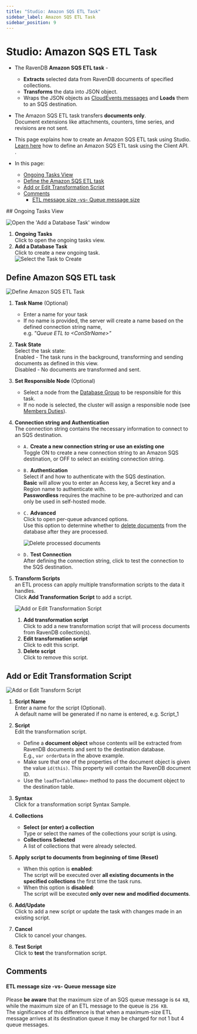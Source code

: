 ```yaml
---
title: "Studio: Amazon SQS ETL Task"
sidebar_label: Amazon SQS ETL Task
sidebar_position: 9
---
```



# Studio: Amazon SQS ETL Task
<Admonition type="note" title="Note">

* The RavenDB **Amazon SQS ETL task** -  
   * **Extracts** selected data from RavenDB documents of specified collections.
   * **Transforms** the data into JSON object.
   * Wraps the JSON objects as [CloudEvents messages](https://cloudevents.io) and **Loads** them to an SQS destination.

* The Amazon SQS ETL task transfers **documents only**.  
  Document extensions like attachments, counters, time series, and revisions are not sent.  

* This page explains how to create an Amazon SQS ETL task using Studio.  
  [Learn here](../../../../server/ongoing-tasks/etl/queue-etl/amazon-sqs) how to define 
  an Amazon SQS ETL task using the Client API.  .  
 
* In this page:  
  * [Ongoing Tasks View](../../../../studio/database/tasks/ongoing-tasks/amazon-sqs-etl#ongoing-tasks-view)  
  * [Define the Amazon SQS ETL task](../../../../studio/database/tasks/ongoing-tasks/amazon-sqs-etl#define-amazon-sqs-etl-task)  
  * [Add or Edit Transformation Script](../../../../studio/database/tasks/ongoing-tasks/amazon-sqs-etl#add-or-edit-transformation-script)  
  * [Comments](../../../../studio/database/tasks/ongoing-tasks/amazon-sqs-etl#comments)  
      * [ETL message size -vs- Queue message size](../../../../studio/database/tasks/ongoing-tasks/amazon-sqs-etl#etl-message-size--vs--queue-message-size)  
</Admonition>
## Ongoing Tasks View

![Open the 'Add a Database Task' window](./assets/sqs_ongoing-tasks.png)

1. **Ongoing Tasks**  
   Click to open the ongoing tasks view.  
2. **Add a Database Task**  
   Click to create a new ongoing task.  
![Select the Task to Create](./assets/sqs_task-selection.png)
   


## Define Amazon SQS ETL task

![Define Amazon SQS ETL Task](./assets/sqs_etl-define-task.png)

1. **Task Name** (Optional)  
   * Enter a name for your task  
   * If no name is provided, the server will create a name based on the defined connection string name,  
     e.g. *"Queue ETL to &lt;ConStrName&gt;"*  

2. **Task State**  
   Select the task state:  
   Enabled - The task runs in the background, transforming and sending documents as defined in this view.  
   Disabled - No documents are transformed and sent.  

3. **Set Responsible Node** (Optional)  
    * Select a node from the [Database Group](../../../../studio/database/settings/manage-database-group) to be responsible for this task.  
    * If no node is selected, the cluster will assign a responsible node (see [Members Duties](../../../../studio/database/settings/manage-database-group#database-group-topology---members-duties)).  

4. **Connection string and Authentication**  
   The connection string contains the necessary information to connect to an SQS destination.  
    * `A.` **Create a new connection string or use an existing one**  
      Toggle ON to create a new connection string to an Amazon SQS destination, 
      or OFF to select an existing connection string.  
    * `B.` **Authentication**  
      Select if and how to authenticate with the SQS destination.  
      **Basic** will allow you to enter an Access key, a Secret key and a Region name to authenticate with.  
      **Passwordless** requires the machine to be pre-authorized and can only be used in self-hosted mode.  
    * `C.` **Advanced**  
      Click to open per-queue advanced options.  
      Use this option to determine whether to [delete documents](../../../../server/ongoing-tasks/etl/queue-etl/amazon-sqs#delete-processed-documents) 
      from the database after they are processed.  

         ![Delete processed documents](./assets/sqs_delete-processed-docs.png)

    * `D.` **Test Connection**  
      After defining the connection string, click to test the connection to the SQS destination.  

5. **Transform Scripts**  
   an ETL process can apply multiple transformation scripts to the data it handles.  
   Click **Add Transformation Script** to add a script.  

      ![Add or Edit Transformation Script](./assets/add-or-edit-script.png)
 
      1. **Add transformation script**  
         Click to add a new transformation script that will process documents from RavenDB collection(s).
      2. **Edit transformation script**  
         Click to edit this script.  
      3. **Delete script**  
         Click to remove this script.

  

## Add or Edit Transformation Script

![Add or Edit Transform Script](./assets/sqs_etl_transformation-script.png)

1. **Script Name**  
   Enter a name for the script (Optional).  
   A default name will be generated if no name is entered, e.g. Script_1  

2. **Script**  
   Edit the transformation script.  
   * Define a **document object** whose contents will be extracted from 
     RavenDB documents and sent to the destination database.  
     E.g., `var orderData` in the above example.  
   * Make sure that one of the properties of the document object 
     is given the value `id(this)`. This property will contain the 
     RavenDB document ID.  
   * Use the `loadTo<TableName>` method to pass the document object 
     to the destination table.  

3. **Syntax**  
   Click for a transformation script Syntax Sample.  

4. **Collections**  
    * **Select (or enter) a collection**  
      Type or select the names of the collections your script is using.  
    * **Collections Selected**  
      A list of collections that were already selected.  

5. **Apply script to documents from beginning of time (Reset)**  
    * When this option is **enabled**:  
      The script will be executed over **all existing documents in the 
      specified collections** the first time the task runs.  
    * When this option is **disabled**:  
      The script will be executed **only over new and modified documents**.  

6. **Add/Update**  
   Click to add a new script or update the task with changes made in an existing script.  

7. **Cancel**  
   Click to cancel your changes.  

8. **Test Script**  
   Click to **test** the transformation script.  



## Comments

#### ETL message size -vs- Queue message size
Please **be aware** that the maximum size of an SQS queue message is `64 KB`, while the 
maximum size of an ETL message to the queue is `256 KB`.  
The significance of this difference is that when a maximum-size ETL message arrives 
at its destination queue it may be charged for not 1 but 4 queue messages.  



